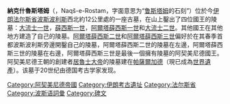 {{Unreferenced|time=2021-03-15T07:08:11+00:00}}
{{Infobox ancient site
| name           = 纳克什鲁斯塔姆
| native_name    = نقش رستم
| native_name_lang = fa
| alternate_name = 
| image          = Naqsh-e_rostam.JPG
| image_size     = 240px
| alt            = 
| caption        = 
| map            = 
| map_type       = Iran
| map_alt        = 
| map_caption    = 
| map_size       = 
| altitude_m     = <!-- Enter a number for altitude in meters (m) -->
| altitude_ref   = 
| relief         = yes
| coordinates    = {{coord|29|59|20|N|52|52|29|E|display=inline,title}}
| map_dot_label  = 纳克什鲁斯塔姆
| location       = [[法尔斯省|法尔斯省]][[马夫达沙特|马夫达沙特]]
| region         = {{flag|Iran}}
| type           = [[大墓地|大墓地]]
| part_of        = 
| length         = 
| width          = 
| area           = 
| volume         = 
| diameter       = 
| circumference  = 
| height         = 
| builder        = 
| material       = 
| built          = 
| abandoned      = 
| epochs         = [[阿契美尼德王朝|阿契美尼德王朝]]，[[萨珊王朝|萨珊王朝]]
| cultures       = [[波斯人|波斯人]]
| dependency_of  = 
| occupants      = 
| event          = 
| discovered     = 
| excavations    = 
| archaeologists = 
| condition      = 
| ownership      = 
| management     = {{link-fa|伊朗文化遗产、手工艺和旅游组织|وزارت میراث فرهنگی، گردشگری و صنایع دستی}}
| public_access  = 
| other_designation =
| website        = 
| architectural_styles = 波斯
| architectural_details =
| notes          = 
}}
'''納克什魯斯塔姆'''（{{lang-fa|نقش رستم}}，Naqš-e-Rostam，字面意思为“[[鲁斯塔姆|鲁斯塔姆]]的石刻”）位於今[[伊朗|伊朗]][[法尔斯省|法尔斯省]][[波斯波利斯|波斯波利斯]]西北約12公里處的一座古墓，在山上鑿出了四位國王的陵墓：[[大流士一世|大流士一世]]，[[薛西斯一世|薛西斯一世]]，[[阿爾塔薛西斯一世|阿爾塔薛西斯一世]]和[[大流士二世|大流士二世]]。其他國王在其他地方建造了自己的陵墓。[[阿爾塔薛西斯二世|阿爾塔薛西斯二世]]和[[阿爾塔薛西斯三世|阿爾塔薛西斯三世]]偏好於在其春季首都波斯波利斯旁邊開鑿自己的陵墓，阿爾塔薛西斯二世的陵墓在左邊，阿爾塔薛西斯三世的陵墓在右邊，阿爾塔薛西斯三世是最後一個擁有陵墓的阿契美尼德國王。阿契美尼德王朝的創建者[[居魯士大帝|居魯士大帝]]的陵墓建在[[帕薩爾加德|帕薩爾加德]]（現已成為[[世界遺產|世界遺產]]）。该墓于20世纪由德国考古学家发现。
{{wide image|Naghsh-e rostam, Irán, 2016-09-24, DD 20-24 PAN.jpg|700px|纳克什鲁斯塔姆全景}}

{{Fars Province|state=collapsed}}

[[Category:阿契美尼德帝國|Category:阿契美尼德帝國]]
[[Category:伊朗考古遺址|Category:伊朗考古遺址]]
[[Category:法尔斯省|Category:法尔斯省]]
[[Category:波斯语詞彙|Category:波斯语詞彙]]
[[Category:碑文|Category:碑文]]